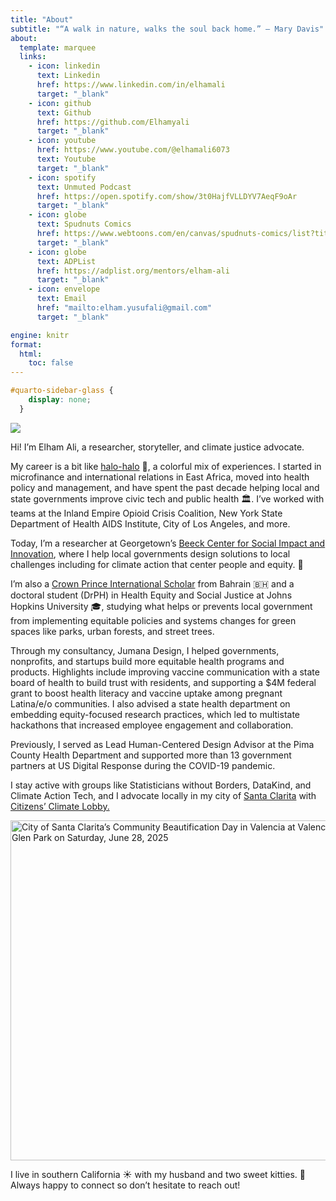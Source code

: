 ```yaml
---
title: "About"
subtitle: "“A walk in nature, walks the soul back home.” – Mary Davis"
about:
  template: marquee
  links:
    - icon: linkedin
      text: Linkedin
      href: https://www.linkedin.com/in/elhamali
      target: "_blank"
    - icon: github
      text: Github
      href: https://github.com/Elhamyali
      target: "_blank"
    - icon: youtube
      href: https://www.youtube.com/@elhamali6073
      text: Youtube
      target: "_blank"
    - icon: spotify
      text: Unmuted Podcast
      href: https://open.spotify.com/show/3t0HajfVLLDYV7AeqF9oAr
      target: "_blank"
    - icon: globe
      text: Spudnuts Comics
      href: https://www.webtoons.com/en/canvas/spudnuts-comics/list?title_no=847331
      target: "_blank"
    - icon: globe
      text: ADPList
      href: https://adplist.org/mentors/elham-ali
      target: "_blank"
    - icon: envelope
      text: Email
      href: "mailto:elham.yusufali@gmail.com"
      target: "_blank"

engine: knitr
format:
  html:
    toc: false
---
```


```css
#quarto-sidebar-glass {
    display: none;
  }
```

![](/images/home/scv2.jpg)

Hi! I'm Elham Ali, a researcher, storyteller, and climate justice advocate.

My career is a bit like <a href="https://www.kollectivehustle.com/blog/the-origin-of-the-halo-halo-dessert" target="_blank" rel="noopener noreferrer">halo-halo</a> 🍨, a colorful mix of experiences. I started in microfinance and international relations in East Africa, moved into health policy and management, and have spent the past decade helping local and state governments improve civic tech and public health 🏛️. I've worked with teams at the Inland Empire Opioid Crisis Coalition, New York State Department of Health AIDS Institute, City of Los Angeles, and more.

Today, I'm a researcher at Georgetown's <a href="https://beeckcenter.georgetown.edu/person/elham-ali/" target="_blank" rel="noopener noreferrer">Beeck Center for Social Impact and Innovation</a>, where I help local governments design solutions to local challenges including for climate action that center people and equity. 🌿

I'm also a <a href="https://www.cpisp.bh/" target="_blank" rel="noopener noreferrer">Crown Prince International Scholar</a> from Bahrain 🇧🇭 and a doctoral student (DrPH) in Health Equity and Social Justice at Johns Hopkins University 🎓, studying what helps or prevents local government from implementing equitable policies and systems changes for green spaces like parks, urban forests, and street trees.

Through my consultancy, Jumana Design, I helped governments, nonprofits, and startups build more equitable health programs and products. Highlights include improving vaccine communication with a state board of health to build trust with residents, and supporting a \$4M federal grant to boost health literacy and vaccine uptake among pregnant Latina/e/o communities. I also advised a state health department on embedding equity-focused research practices, which led to multistate hackathons that increased employee engagement and collaboration.

Previously, I served as Lead Human-Centered Design Advisor at the Pima County Health Department and supported more than 13 government partners at US Digital Response during the COVID-19 pandemic.

I stay active with groups like Statisticians without Borders, DataKind, and Climate Action Tech, and I advocate locally in my city of <a href="https://signalscv.com/2025/06/volunteers-and-city-make-mulch-ado-about-beautification/" target="_blank" rel="noopener noreferrer">Santa Clarita</a> with <a href="https://citizensclimatelobby.org/" target="_blank" rel="noopener noreferrer">Citizens' Climate Lobby.</a>

[![City of Santa Clarita's Community Beautification Day in Valencia at Valencia Glen Park on Saturday, June 28, 2025](scv_signal.png){fig-alt="Image of City of Santa Clarita's Community Beautification Day in Valencia at Valencia Glen Park on Saturday, June 28, 2025" width="544"}](https://signalscv.com/2025/06/volunteers-and-city-make-mulch-ado-about-beautification/)

I live in southern California ☀️ with my husband and two sweet kitties. 💌 Always happy to connect so don't hesitate to reach out!

<!-- Accessibility widget script -->

```{=html}
<script>
(function(d){
  var s = d.createElement("script");
  s.setAttribute("data-position", "3");
  s.setAttribute("data-account", "M4YO8zAZCv");
  s.setAttribute("src", "https://cdn.userway.org/widget.js");
  (d.body || d.head).appendChild(s);
})(document)
</script>
```
